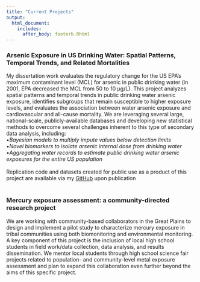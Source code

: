 ```yaml
---
title: "Current Projects"
output:
  html_document:
    includes:
      after_body: footerb.Rhtml
---
```




### Arsenic Exposure in US Drinking Water: Spatial Patterns, Temporal Trends, and Related Mortalities
My dissertation work evaluates the regulatory change for the US EPA's maximum contaminant level (MCL) for arsenic in public drinking water (in 2001, EPA decreased the MCL from 50 to 10 µg/L). This project analyzes spatial patterns and temporal trends in public drinking water arsenic exposure, identifies subgroups that remain susceptible to higher exposure levels, and evaluates the association between water arsenic exposure and cardiovascular and all-cause mortality. We are leveraging several large, national-scale, publicly-available databases and developing new statistical methods to overcome several challenges inherent to this type of secondary data analysis, including:
<br><span>&#8226;</span><i>Bayesian models to multiply impute values below detection limits</i>
<br><span>&#8226;</span><i>Novel biomarkers to isolate arsenic internal dose from drinking water</i>
<br><span>&#8226;</span><i>Aggregating water records to estimate public drinking water arsenic exposures for the entire US population</i>
<br>
<br>
Replication code and datasets created for public use as a product of this project are available via my [GitHub](https://github.com/annenigra/epa-public-water-arsenic) upon publication
<br>
<br>


### Mercury exposure assessment: a community-directed research project
We are working with community-based collaborators in the Great Plains to design and implement a pilot study to characterize mercury exposure in tribal communities using both biomonitoring and environmental monitoring. A key component of this project is the inclusion of local high school students in field work/data collection, data analysis, and results dissemination. We mentor local students through high school science fair projects related to population- and community-level metal exposure assessment and plan to expand this collaboration even further beyond the aims of this specific project.
<br>
<br>





